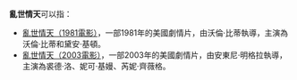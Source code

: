 '''亂世情天'''可以指：
*[[烽火赤焰萬里情|亂世情天（1981電影）]]，一部1981年的美國劇情片，由沃倫·比蒂執導，主演為沃倫·比蒂和黛安·基頓。
*[[冷山|亂世情天（2003電影）]]，一部2003年的美國劇情片，由安東尼·明格拉執導，主演為裘德·洛、妮可·基嫚、芮妮·齊薇格。
{{disambig|Cat=四字消歧義}}